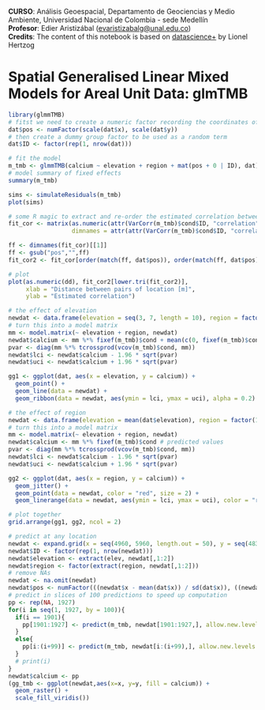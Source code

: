 **CURSO**: Análisis Geoespacial, Departamento de Geociencias y Medio Ambiente, Universidad Nacional de Colombia - sede Medellín\
**Profesor**: Edier Aristizábal ([evaristizabalg\@unal.edu.co](mailto:evaristizabalg@unal.edu.co){.email})\
**Credits**: The content of this notebook is based on [datascience+](https://datascienceplus.com/spatial-regression-in-r-part-1-spamm-vs-glmmtmb/) by Lionel Hertzog

# Spatial Generalised Linear Mixed Models for Areal Unit Data: glmTMB

```r
library(glmmTMB)
# fitst we need to create a numeric factor recording the coordinates of the sampled locations
dat$pos <- numFactor(scale(dat$x), scale(dat$y))
# then create a dummy group factor to be used as a random term
dat$ID <- factor(rep(1, nrow(dat)))

# fit the model
m_tmb <- glmmTMB(calcium ~ elevation + region + mat(pos + 0 | ID), dat) # take some time to fit
# model summary of fixed effects
summary(m_tmb)
```

```r
sims <- simulateResiduals(m_tmb)
plot(sims)
```

```r
# some R magic to extract and re-order the estimated correlation between pairs of locations
fit_cor <- matrix(as.numeric(attr(VarCorr(m_tmb)$cond$ID, "correlation")), nrow = 178, ncol = 178, byrow = FALSE, 
                  dimnames = attr(attr(VarCorr(m_tmb)$cond$ID, "correlation"),"dimnames"))

ff <- dimnames(fit_cor)[[1]]
ff <- gsub("pos","",ff)
fit_cor2 <- fit_cor[order(match(ff, dat$pos)), order(match(ff, dat$pos))]

# plot
plot(as.numeric(dd), fit_cor2[lower.tri(fit_cor2)],
     xlab = "Distance between pairs of location [m]",
     ylab = "Estimated correlation")
```

```r
# the effect of elevation
newdat <- data.frame(elevation = seq(3, 7, length = 10), region = factor(1, levels = 1:3))
# turn this into a model matrix
mm <- model.matrix(~ elevation + region, newdat)
newdat$calcium <- mm %*% fixef(m_tmb)$cond + mean(c(0, fixef(m_tmb)$cond[3:4])) # predicted values removing region effects
pvar <- diag(mm %*% tcrossprod(vcov(m_tmb)$cond, mm))
newdat$lci <- newdat$calcium - 1.96 * sqrt(pvar)
newdat$uci <- newdat$calcium + 1.96 * sqrt(pvar)

gg1 <- ggplot(dat, aes(x = elevation, y = calcium)) +
  geom_point() +
  geom_line(data = newdat) +
  geom_ribbon(data = newdat, aes(ymin = lci, ymax = uci), alpha = 0.2)

# the effect of region
newdat <- data.frame(elevation = mean(dat$elevation), region = factor(1:3))
# turn this into a model matrix
mm <- model.matrix(~ elevation + region, newdat)
newdat$calcium <- mm %*% fixef(m_tmb)$cond # predicted values 
pvar <- diag(mm %*% tcrossprod(vcov(m_tmb)$cond, mm))
newdat$lci <- newdat$calcium - 1.96 * sqrt(pvar)
newdat$uci <- newdat$calcium + 1.96 * sqrt(pvar)

gg2 <- ggplot(dat, aes(x = region, y = calcium)) +
  geom_jitter() +
  geom_point(data = newdat, color = "red", size = 2) +
  geom_linerange(data = newdat, aes(ymin = lci, ymax = uci), color = "red")

# plot together
grid.arrange(gg1, gg2, ncol = 2)
```

```r
# predict at any location
newdat <- expand.grid(x = seq(4960, 5960, length.out = 50), y = seq(4830, 5710, length.out = 50))
newdat$ID <- factor(rep(1, nrow(newdat)))
newdat$elevation <- extract(elev, newdat[,1:2])
newdat$region <- factor(extract(region, newdat[,1:2]))
# remove NAs
newdat <- na.omit(newdat)
newdat$pos <- numFactor(((newdat$x - mean(dat$x)) / sd(dat$x)), ((newdat$y - mean(dat$y)) / sd(dat$y)))
# predict in slices of 100 predictions to speed up computation
pp <- rep(NA, 1927)
for(i in seq(1, 1927, by = 100)){
  if(i == 1901){
    pp[1901:1927] <- predict(m_tmb, newdat[1901:1927,], allow.new.levels = TRUE)
  }
  else{
    pp[i:(i+99)] <- predict(m_tmb, newdat[i:(i+99),], allow.new.levels = TRUE)
  }
  # print(i)
}
newdat$calcium <- pp
(gg_tmb <- ggplot(newdat,aes(x=x, y=y, fill = calcium)) +
  geom_raster() +
  scale_fill_viridis())
```

